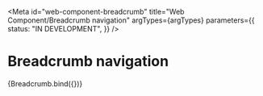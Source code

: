 <!-- @license CC0-1.0 -->


<Meta
  id="web-component-breadcrumb"
  title="Web Component/Breadcrumb navigation"
  argTypes={argTypes}
  parameters={{
    status: "IN DEVELOPMENT",
  }}
/>

# Breadcrumb navigation

<Canvas>
  <Story name="Default" args={defaultArgs}>
    {Breadcrumb.bind({})}
  </Story>
</Canvas>

<ArgsTable story="Default" />
